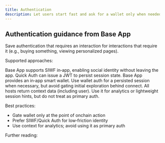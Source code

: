 ```yaml
---
title: Authentication
description: Let users start fast and ask for a wallet only when needed
---
```


## Authentication guidance from Base App

<Warning>
Save authentication that requires an interaction for interactions that require it (e.g., buying something, viewing personalized pages).
</Warning>

Supported approaches:

<Tabs>
<Tab title="Sign In with Farcaster / Quick Auth">
Base App supports SIWF in‑app, enabling social identity without leaving the app. Quick Auth can issue a JWT to persist session state.
</Tab>

<Tab title="Wallet Auth">
Base App provides an in‑app smart wallet. Use wallet auth for a persisted session when necessary, but avoid gating initial exploration behind connect.
</Tab>

<Tab title="Context Data">
All hosts return context data (including user). Use it for analytics or lightweight session hints, but do not treat as primary auth.
</Tab>
</Tabs>

Best practices:

- Gate wallet only at the point of onchain action
- Prefer SIWF/Quick Auth for low‑friction identity
- Use context for analytics; avoid using it as primary auth

Further reading:

<CardGroup cols={2}>
  <Card title="useAuthenticate" icon="book-open" href="/mini-apps/technical-reference/minikit/hooks/useAuthenticate" />
  <Card title="Provider & Initialization" icon="cog" href="/mini-apps/technical-reference/minikit/provider-and-initialization" />
</CardGroup>



